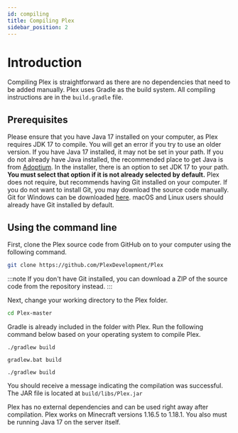 ```yaml
---
id: compiling
title: Compiling Plex
sidebar_position: 2
---
```



# Introduction
Compiling Plex is straightforward as there are no dependencies that need to be added manually. Plex uses Gradle as the build system. All compiling instructions are in the ```build.gradle``` file.

## Prerequisites
Please ensure that you have Java 17 installed on your computer, as Plex requires JDK 17 to compile. You will get an error if you try to use an older version.
If you have Java 17 installed, it may not be set in your path. If you do not already have Java installed, the recommended place to get Java is from [Adoptium](https://adoptium.net/). In the installer, there is an option to set JDK 17 to your path. **You must select that option if it is not already selected by default.**
Plex does not require, but recommends having Git installed on your computer. If you do not want to install Git, you may download the source code manually. Git for Windows can be downloaded [here](https://git-scm.com). macOS and Linux users should already have Git installed by default.

## Using the command line
First, clone the Plex source code from GitHub on to your computer using the following command.
```bash
git clone https://github.com/PlexDevelopment/Plex
```

:::note
If you don't have Git installed, you can download a ZIP of the source code from the repository instead.
:::

Next, change your working directory to the Plex folder.

```bash
cd Plex-master
```

Gradle is already included in the folder with Plex. Run the following command below based on your operating system to compile Plex.
<Tabs>
<TabItem value="macOS" label = "macOS" default>

	./gradlew build

</TabItem>
<TabItem value="Windows" label="Windows">

	gradlew.bat build

</TabItem>
<TabItem value="Linux" label="Linux">

	./gradlew build

</TabItem>
</Tabs>

You should receive a message indicating the compilation was successful. The JAR file is located at ```build/libs/Plex.jar```

Plex has no external dependencies and can be used right away after compilation. Plex works on Minecraft versions 1.16.5 to 1.18.1. You also must be running Java 17 on the server itself.
